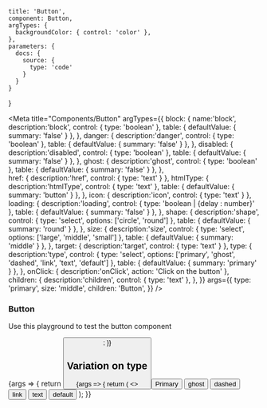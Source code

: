 
    title: 'Button',
    component: Button,
    argTypes: {
      backgroundColor: { control: 'color' },
    },
    parameters: {
      docs: {
        source: {
          type: 'code'
        }
      }
    }
  }

<Meta
  title="Components/Button"
  argTypes={{
    block: {
      name:'block', 
      description:'block', 
      control: {
        type: 'boolean'
      },
      table: {
        defaultValue: {
          summary: 'false'
        }
      },
    },
    danger: {
      description:'danger', 
      control: {
        type: 'boolean'
      },
      table: {
        defaultValue: {
          summary: 'false'
        }
      },
    },
    disabled: {
      description:'disabled', 
      control: {
        type: 'boolean'
      },
      table: {
        defaultValue: {
          summary: 'false'
        }
      },
    },
    ghost: {
      description:'ghost', 
      control: {
        type: 'boolean'
      },
      table: {
        defaultValue: {
          summary: 'false'
        }
      },
    },  
    href: {
      description:'href', 
      control: {
        type: 'text'
      }
    },
    htmlType: {
      description:'htmlType', 
      control: {
        type: 'text'
      },
      table: {
        defaultValue: {
          summary: 'button'
        }
      },
    },
    icon: {
      description:'icon', 
      control: {
        type: 'text'
      }
    },
    loading: {
      description:'loading', 
      control: {
        type: 'boolean | {delay : number}'
      },
      table: {
        defaultValue: {
          summary: 'false'
        }
      },
    },
    shape: {
      description:'shape', 
      control: {
        type: 'select', 
        options: ['circle', 'round']
      },
      table: {
        defaultValue: {
          summary: 'round'
        }
      },
    },
    size: {
      description:'size', 
      control: {
        type: 'select', 
        options: ['large', 'middle', 'small']
      },
      table: {
        defaultValue: {
          summary: 'middle'
        }
      },
    },
    target: {
      description:'target', 
      control: {
        type: 'text'
      }
    },
    type: {
      description:'type', 
      control: {
        type: 'select', 
        options: ['primary', 'ghost', 'dashed', 'link', 'text', 'default']
      },
      table: {
        defaultValue: {
          summary: 'primary'
        }
      },
    },
    onClick: {
      description:'onClick', 
      action: 'Click on the button'
    },
    children: {
      description:'children', 
      control: {
        type: 'text'
      },
    },
  }}
  args={{
    type: 'primary',
    size: 'middle',
    children: 'Button',
  }}
/>

### Button

Use this playground to test the button component

<Canvas>
  <Story name="Standard">
    {args => {
      return <Button {...args} />;
    }}
  </Story>
</Canvas>


<ArgsTable story="Standard" />


## Variation on type

<Story name="Type">
  {args => {
    return (
      <>
        <Button {...args} type="primary">
          Primary
        </Button>
        <Button {...args} type="ghost">
          ghost
        </Button>
        <Button {...args} type="dashed">
          dashed
        </Button>
        <Button {...args} type="link">
          link
        </Button>
        <Button {...args} type="text">
          text
        </Button>
        <Button {...args} type="default">
          default
        </Button>
      </>
    );
  }}
</Story>